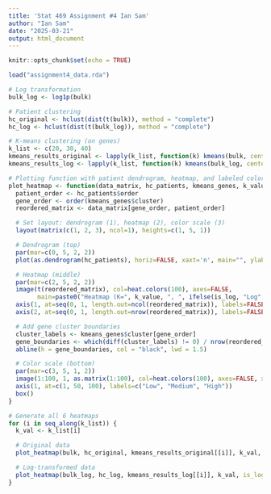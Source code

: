 ```yaml
---
title: 'Stat 469 Assignment #4 Ian Sam'
author: "Ian Sam"
date: "2025-03-21"
output: html_document
---
```


```r
knitr::opts_chunk$set(echo = TRUE)
```


```r
load("assignment4_data.rda")

# Log transformation
bulk_log <- log1p(bulk)

# Patient clustering
hc_original <- hclust(dist(t(bulk)), method = "complete")
hc_log <- hclust(dist(t(bulk_log)), method = "complete")

# K-means clustering (on genes)
k_list <- c(20, 30, 40)
kmeans_results_original <- lapply(k_list, function(k) kmeans(bulk, centers = k, nstart = 100))
kmeans_results_log <- lapply(k_list, function(k) kmeans(bulk_log, centers = k, nstart = 100))

# Plotting function with patient dendrogram, heatmap, and labeled color scale
plot_heatmap <- function(data_matrix, hc_patients, kmeans_genes, k_value, is_log) {
  patient_order <- hc_patients$order
  gene_order <- order(kmeans_genes$cluster)
  reordered_matrix <- data_matrix[gene_order, patient_order]

  # Set layout: dendrogram (1), heatmap (2), color scale (3)
  layout(matrix(c(1, 2, 3), ncol=1), heights=c(1, 5, 1))

  # Dendrogram (top)
  par(mar=c(0, 5, 2, 2))
  plot(as.dendrogram(hc_patients), horiz=FALSE, xaxt='n', main="", ylab="", xlab="", sub="")

  # Heatmap (middle)
  par(mar=c(2, 5, 2, 2))
  image(t(reordered_matrix), col=heat.colors(100), axes=FALSE,
        main=paste0("Heatmap (K=", k_value, ", ", ifelse(is_log, "Log", "Original"), ")"))
  axis(1, at=seq(0, 1, length.out=ncol(reordered_matrix)), labels=FALSE)
  axis(2, at=seq(0, 1, length.out=nrow(reordered_matrix)), labels=FALSE)

  # Add gene cluster boundaries
  cluster_labels <- kmeans_genes$cluster[gene_order]
  gene_boundaries <- which(diff(cluster_labels) != 0) / nrow(reordered_matrix)
  abline(h = gene_boundaries, col = "black", lwd = 1.5)

  # Color scale (bottom)
  par(mar=c(3, 5, 1, 2))
  image(1:100, 1, as.matrix(1:100), col=heat.colors(100), axes=FALSE, xlab="", ylab="")
  axis(1, at=c(1, 50, 100), labels=c("Low", "Medium", "High"))
  box()
}

# Generate all 6 heatmaps
for (i in seq_along(k_list)) {
  k_val <- k_list[i]

  # Original data
  plot_heatmap(bulk, hc_original, kmeans_results_original[[i]], k_val, is_log = FALSE)

  # Log-transformed data
  plot_heatmap(bulk_log, hc_log, kmeans_results_log[[i]], k_val, is_log = TRUE)
}


```

